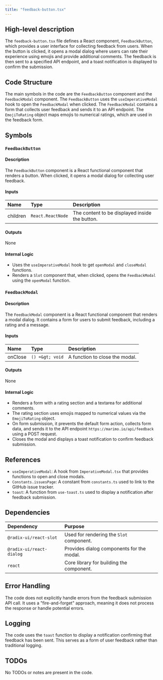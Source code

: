 ```yaml
---
title: "feedback-button.tsx"
---
```


## High-level description

The `feedback-button.tsx` file defines a React component, `FeedbackButton`, which provides a user interface for collecting feedback from users. When the button is clicked, it opens a modal dialog where users can rate their experience using emojis and provide additional comments. The feedback is then sent to a specified API endpoint, and a toast notification is displayed to confirm the submission.

## Code Structure

The main symbols in the code are the `FeedbackButton` component and the `FeedbackModal` component. The `FeedbackButton` uses the `useImperativeModal` hook to open the `FeedbackModal` when clicked. The `FeedbackModal` contains a form that collects user feedback and sends it to an API endpoint. The `EmojiToRating` object maps emojis to numerical ratings, which are used in the feedback form.

## Symbols

### `FeedbackButton`
#### Description
The `FeedbackButton` component is a React functional component that renders a button. When clicked, it opens a modal dialog for collecting user feedback.

#### Inputs
| Name     | Type            | Description                  |
|:---------|:----------------|:-----------------------------|
| children | `React.ReactNode` | The content to be displayed inside the button. |

#### Outputs
None

#### Internal Logic
- Uses the `useImperativeModal` hook to get `openModal` and `closeModal` functions.
- Renders a `Slot` component that, when clicked, opens the `FeedbackModal` using the `openModal` function.

### `FeedbackModal`
#### Description
The `FeedbackModal` component is a React functional component that renders a modal dialog. It contains a form for users to submit feedback, including a rating and a message.

#### Inputs
| Name   | Type     | Description                  |
|:-------|:---------|:-----------------------------|
| onClose | `() =&gt; void` | A function to close the modal. |

#### Outputs
None

#### Internal Logic
- Renders a form with a rating section and a textarea for additional comments.
- The rating section uses emojis mapped to numerical values via the `EmojiToRating` object.
- On form submission, it prevents the default form action, collects form data, and sends it to the API endpoint `https://marimo.io/api/feedback` using a POST request.
- Closes the modal and displays a toast notification to confirm feedback submission.

## References

- `useImperativeModal`: A hook from `ImperativeModal.tsx` that provides functions to open and close modals.
- `Constants.issuesPage`: A constant from `constants.ts` used to link to the GitHub issue tracker.
- `toast`: A function from `use-toast.ts` used to display a notification after feedback submission.

## Dependencies

| Dependency | Purpose |
|:-----------|:--------|
| `@radix-ui/react-slot` | Used for rendering the `Slot` component. |
| `@radix-ui/react-dialog` | Provides dialog components for the modal. |
| `react` | Core library for building the component. |

## Error Handling

The code does not explicitly handle errors from the feedback submission API call. It uses a "fire-and-forget" approach, meaning it does not process the response or handle potential errors.

## Logging

The code uses the `toast` function to display a notification confirming that feedback has been sent. This serves as a form of user feedback rather than traditional logging.

## TODOs

No TODOs or notes are present in the code.